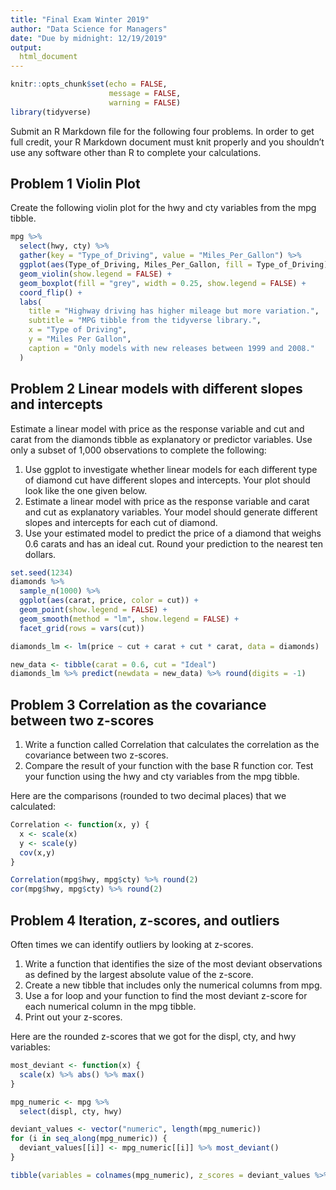 ```yaml
---
title: "Final Exam Winter 2019"
author: "Data Science for Managers"
date: "Due by midnight: 12/19/2019"
output:
  html_document
---
```


```r
knitr::opts_chunk$set(echo = FALSE,
                      message = FALSE,
                      warning = FALSE)
library(tidyverse)
```

Submit an R Markdown file for the following four problems. In order to get full credit, your R Markdown document must knit properly and you shouldn't use any software other than R to complete your calculations.    

## Problem 1 Violin Plot

Create the following violin plot for the hwy and cty variables from the mpg tibble.

```r
mpg %>% 
  select(hwy, cty) %>% 
  gather(key = "Type_of_Driving", value = "Miles_Per_Gallon") %>% 
  ggplot(aes(Type_of_Driving, Miles_Per_Gallon, fill = Type_of_Driving)) +
  geom_violin(show.legend = FALSE) +
  geom_boxplot(fill = "grey", width = 0.25, show.legend = FALSE) +
  coord_flip() +
  labs(
    title = "Highway driving has higher mileage but more variation.",
    subtitle = "MPG tibble from the tidyverse library.",
    x = "Type of Driving",
    y = "Miles Per Gallon",
    caption = "Only models with new releases between 1999 and 2008."
  )
```

## Problem 2 Linear models with different slopes and intercepts  

Estimate a linear model with price as the response variable and cut and carat from the diamonds tibble as explanatory or predictor variables. Use only a subset of 1,000 observations to complete the following:

1.  Use ggplot to investigate whether linear models for each different type of diamond cut have different slopes and intercepts. Your plot should look like the one given below.
2.  Estimate a linear model with price as the response variable and carat and cut as explanatory variables. Your model should generate different slopes and intercepts for each cut of diamond.  
3.  Use your estimated model to predict the price of a diamond that weighs 0.6 carats and has an ideal cut. Round your prediction to the nearest ten dollars.  

```r
set.seed(1234)
diamonds %>% 
  sample_n(1000) %>% 
  ggplot(aes(carat, price, color = cut)) +
  geom_point(show.legend = FALSE) +
  geom_smooth(method = "lm", show.legend = FALSE) +
  facet_grid(rows = vars(cut))

diamonds_lm <- lm(price ~ cut + carat + cut * carat, data = diamonds)

new_data <- tibble(carat = 0.6, cut = "Ideal")
diamonds_lm %>% predict(newdata = new_data) %>% round(digits = -1)
```

## Problem 3 Correlation as the covariance between two z-scores

1.  Write a function called Correlation that calculates the correlation as the covariance between two z-scores.
2.  Compare the result of your function with the base R function cor. Test your function using the hwy and cty variables from the mpg tibble.  

Here are the comparisons (rounded to two decimal places) that we calculated:  

```r
Correlation <- function(x, y) {
  x <- scale(x)
  y <- scale(y)
  cov(x,y)
}

Correlation(mpg$hwy, mpg$cty) %>% round(2)
cor(mpg$hwy, mpg$cty) %>% round(2)
```

## Problem 4 Iteration, z-scores, and outliers    

Often times we can identify outliers by looking at z-scores.  

1.  Write a function that identifies the size of the most deviant observations as defined by the largest absolute value of the z-score.
2.  Create a new tibble that includes only the numerical columns from mpg.  
3.  Use a for loop and your function to find the most deviant z-score for each numerical column in the mpg tibble.
4.  Print out your z-scores.

Here are the rounded z-scores that we got for the displ, cty, and hwy variables:  

```r
most_deviant <- function(x) {
  scale(x) %>% abs() %>% max()
}

mpg_numeric <- mpg %>% 
  select(displ, cty, hwy)

deviant_values <- vector("numeric", length(mpg_numeric))
for (i in seq_along(mpg_numeric)) {
  deviant_values[[i]] <- mpg_numeric[[i]] %>% most_deviant()
}

tibble(variables = colnames(mpg_numeric), z_scores = deviant_values %>% round(2))
```